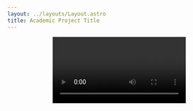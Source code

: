 ```yaml
---
layout: ../layouts/Layout.astro
title: Academic Project Title
---
```






<Header
  title="Academic Project Title"
  authors={[
    {
      name: "Author One",
      url: "https://example.com",
      institution: "Institution One",
      notes: ["*", "†"],
    },
    {
      name: "Author Two",
      url: "https://example.com",
      institution: "Institution Two",
      notes: ["*", "†"],
    },
    {
      name: "Author Three",
      url: "https://example.com",
      institution: "Institution Three",
      notes: ["†"],
    },
    {
      name: "Author Four",
      institution: "Institution Four",
    },
    {
      name: "Author Five",
      url: "https://example.com",
      institution: "Institution Four",
    },
  ]}
  conference="Conference Name"
  notes={[
  {
    symbol: "*",
    text: "author note one",
  },
  {
    symbol: "†",
    text: "author note two",
  },
]}
links={[
    {
      name: "Paper",
      url: "https://arxiv.org/pdf/1706.03762",
      icon: "fa-solid:file-pdf",
    },
    {
      name: "Code",
      url: "https://github.com/tensorflow/tensor2tensor",
      icon: "mdi:github",
    },
    {
      name: "arXiv",
      url: "https://arxiv.org/abs/1706.03762",
      icon: "academicons:arxiv",
    },
  ]}
  />

<Video source={outside} />

## Abstract

Lorem ipsum dolor *sit amet*, **consectetur adipiscing** elit. Proin ullamcorper tellus sed ante aliquam tempus. Etiam porttitor urna feugiat nibh elementum, et tempor dolor mattis.

<LaTeX formula="\int_a^b f(x) dx" />

## Another section

Hendrerit gravida rutrum quisque non tellus orci ac. Accumsan lacus vel facilisis volutpat est velit egestas dui. Nec dui nunc mattis enim uttellus elementum sagittis. Morbi tristique senectus et netus et malesuada. Aliquam sem fringilla ut morbi tincidunt augue interdum velit.

<Figure caption="Here's an equation.">
  <LaTeX formula="\int_a^b f(x) dx" />
</Figure>

## Table

| Column 1 | Column 2 | Column 3 |
|-----------|-----------|-----------|
| Cell 1    | Cell 2    | Cell 3    |
| Cell 4    | Cell 5    | Cell 6    |
| Cell 7    | Cell 8    | Cell 9    |

## Two columns

<TwoColumns>
  <p slot="left">
    Risus ultricies tristique nulla aliquet. Ultrices mi tempus imperdiet
    nulla malesuada pellentesque elit eget. Est placerat in egestas erat
    imperdiet sed euismod nisi porta. Ultrices gravida dictum fusce ut.
  </p>
  <Figure
    slot="right"
    caption="Urna molestie at elementum eu facilisis. Vestibulum lectus mauris ultrices eros in cursus. Adipiscing tristique risus nec feugiat."
  >
    <Video source={outside} />
  </Figure>
</TwoColumns>

Varius morbi enim nunc faucibus a pellentesque. Urna molestie at
elementum eu facilisis. Vestibulum lectus mauris ultrices eros in
cursus. Adipiscing tristique risus nec feugiat. Nibh mauris cursus
mattis molestie a iaculis. Risus ultricies tristique nulla aliquet.
Ultrices mi tempus imperdiet nulla malesuada pellentesque elit eget. Est
placerat in egestas erat imperdiet sed euismod nisi porta. Ultrices
gravida dictum fusce ut.

<TwoColumns>
  <Figure
    slot="left"
    caption="Urna molestie at elementum eu facilisis. Vestibulum lectus mauris ultrices eros in cursus. Adipiscing tristique risus nec feugiat."
  >
    <Image src={transformer} alt="alt text" />
  </Figure>
  <p slot="right">
    Risus ultricies tristique nulla aliquet. Ultrices mi tempus imperdiet
    nulla malesuada pellentesque elit eget. Est placerat in egestas erat
    imperdiet sed euismod nisi porta. Ultrices gravida dictum fusce ut.
  </p>
</TwoColumns>

## Figure with caption

<Figure
  caption="Purus sit amet volutpat consequat mauris. Vulputate odio ut enim blandit volutpat maecenas volutpat."
>
  <Image src={transformer} alt="alt text" />
</Figure>

<Figure
  caption="Purus sit amet volutpat consequat mauris. Vulputate odio ut enim blandit volutpat maecenas volutpat."
>
  <YouTubeVideo videoId="wjZofJX0v4M" />
</Figure>

## Putting two columns in a figure

<Figure caption="This is a caption.">
  <TwoColumns>
    <p slot="left">
      Risus ultricies tristique nulla aliquet. Ultrices mi tempus imperdiet
      nulla malesuada pellentesque elit eget. Est placerat in egestas erat
      imperdiet sed euismod nisi porta. Ultrices gravida dictum fusce ut.
    </p>
    <Video slot="right" source={outside} />
  </TwoColumns>
</Figure>

## YouTube video

<YouTubeVideo videoId="wjZofJX0v4M" />

## PDF

<PDF source="https://arxiv.org/pdf/1706.03762" />

<BibTeXSection
data="@misc{vaswani2023attention,
  title={Attention Is All You Need}, 
  author={Ashish Vaswani and Noam Shazeer and Niki Parmar and Jakob Uszkoreit and Llion Jones and Aidan N. Gomez and Lukasz Kaiser and Illia Polosukhin},
  year={2023},
  eprint={1706.03762},
  archivePrefix={arXiv},
  primaryClass={id='cs.CL' full_name='Computation and Language' is_active=True alt_name='cmp-lg' in_archive='cs' is_general=False description='Covers natural language processing. Roughly includes material in ACM Subject Class I.2.7. Note that work on artificial languages (programming languages, logics, formal systems) that does not explicitly address natural-language issues broadly construed (natural-language processing, computational linguistics, speech, text retrieval, etc.) is not appropriate for this area'}
}"
/>